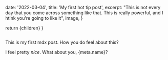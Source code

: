 
  date: '2022-03-04',
  title: 'My first hot tip post',
  excerpt:
    "This is not every day that you come across something like that. This is really powerful, and I htink you're going to like it",
  image,
}

  return <MarkdownLayout meta={meta}>{children}</MarkdownLayout>
}

<Image src={image} alt="" width={800} height={450} className="object-cover rounded-xl" />

This is my first mdx post. How you do feel about this?

I feel pretty _nice_. What about you, {meta.name}?
